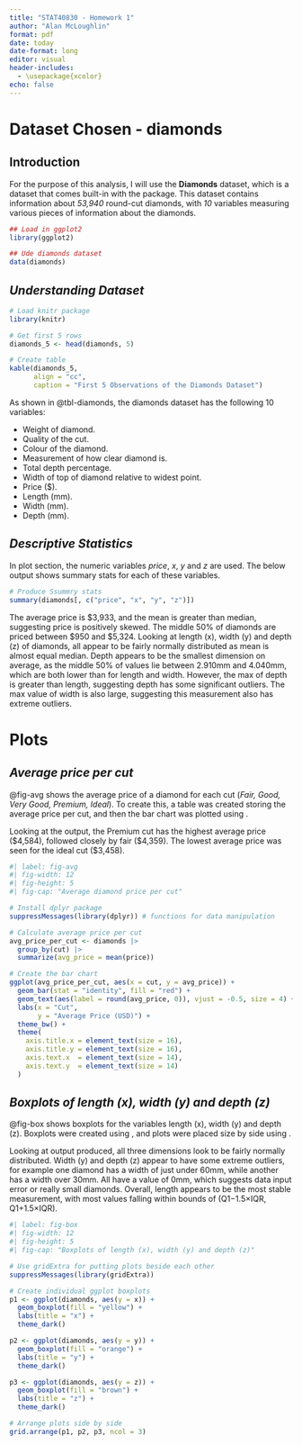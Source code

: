```yaml
---
title: "STAT40830 - Homework 1"
author: "Alan McLoughlin"
format: pdf
date: today
date-format: long
editor: visual
header-includes:
  - \usepackage{xcolor}
echo: false
---
```


# Dataset Chosen - diamonds

## Introduction

For the purpose of this analysis, I will use the **Diamonds** dataset, which is a dataset that comes built-in with the \textcolor{green}{ggplot2} package. This dataset contains information about *53,940* round-cut diamonds, with *10* variables measuring various pieces of information about the diamonds.

```r
## Load in ggplot2
library(ggplot2)

## Ude diamonds dataset
data(diamonds)
```

## *Understanding Dataset*

::: {#tbl-diamonds .table-captioned}
```r
# Load knitr package
library(knitr)

# Get first 5 rows
diamonds_5 <- head(diamonds, 5)

# Create table
kable(diamonds_5,
      align = "cc",
      caption = "First 5 Observations of the Diamonds Dataset")
```
:::

As shown in @tbl-diamonds, the diamonds dataset has the following 10 variables:

-   \textcolor{red}{\textbf{carat - }}Weight of diamond.
-   \textcolor{red}{\textbf{cut - }}Quality of the cut.
-   \textcolor{red}{\textbf{color - }}Colour of the diamond.
-   \textcolor{red}{\textbf{clarity - }}Measurement of how clear diamond is.
-   \textcolor{red}{\textbf{depth - }}Total depth percentage.
-   \textcolor{red}{\textbf{table - }}Width of top of diamond relative to widest point.
-   \textcolor{red}{\textbf{price - }}Price (\$).
-   \textcolor{red}{\textbf{x - }}Length (mm).
-   \textcolor{red}{\textbf{y - }}Width (mm).
-   \textcolor{red}{\textbf{z - }}Depth (mm).

## *Descriptive Statistics*

In plot section, the numeric variables *price*, *x*, *y* and *z* are used. The below output shows summary stats for each of these variables.

```r
# Produce Ssummry stats
summary(diamonds[, c("price", "x", "y", "z")])
```

The average price is \$3,933, and the mean is greater than median, suggesting price is positively skewed. The middle 50% of diamonds are priced between \$950 and \$5,324. Looking at length (x), width (y) and depth (z) of diamonds, all appear to be fairly normally distributed as mean is almost equal median. Depth appears to be the smallest dimension on average, as the middle 50% of values lie between 2.910mm and 4.040mm, which are both lower than for length and width. However, the max of depth is greater than length, suggesting depth has some significant outliers. The max value of width is also large, suggesting this measurement also has extreme outliers.

# Plots

## *Average price per cut*

@fig-avg shows the average price of a diamond for each cut (*Fair, Good, Very Good, Premium, Ideal*). To create this, a table was created storing the average price per cut, and then the bar chart was plotted using \textcolor{green}{ggplot2}.

Looking at the output, the Premium cut has the highest average price (\$4,584), followed closely by fair (\$4,359). The lowest average price was seen for the ideal cut (\$3,458).

```r
#| label: fig-avg
#| fig-width: 12
#| fig-height: 5
#| fig-cap: "Average diamond price per cut"

# Install dplyr package
suppressMessages(library(dplyr)) # functions for data manipulation

# Calculate average price per cut
avg_price_per_cut <- diamonds |>
  group_by(cut) |>
  summarize(avg_price = mean(price))

# Create the bar chart
ggplot(avg_price_per_cut, aes(x = cut, y = avg_price)) +
  geom_bar(stat = "identity", fill = "red") +
  geom_text(aes(label = round(avg_price, 0)), vjust = -0.5, size = 4) +
  labs(x = "Cut",
       y = "Average Price (USD)") +
  theme_bw() +
  theme(
    axis.title.x = element_text(size = 16), 
    axis.title.y = element_text(size = 16), 
    axis.text.x  = element_text(size = 14),   
    axis.text.y  = element_text(size = 14)    
  )
```

## *Boxplots of length (x), width (y) and depth (z)*

@fig-box shows boxplots for the variables length (x), width (y) and depth (z). Boxplots were created using \textcolor{green}{ggplot2}, and plots were placed size by side using \textcolor{green}{gridExtra}.

Looking at output produced, all three dimensions look to be fairly normally distributed. Width (y) and depth (z) appear to have some extreme outliers, for example one diamond has a width of just under 60mm, while another has a width over 30mm. All have a value of 0mm, which suggests data input error or really small diamonds. Overall, length appears to be the most stable measurement, with most values falling within bounds of (Q1−1.5×IQR, Q1+1.5×IQR).

```r
#| label: fig-box
#| fig-width: 12
#| fig-height: 5
#| fig-cap: "Boxplots of length (x), width (y) and depth (z)"

# Use gridExtra for putting plots beside each other
suppressMessages(library(gridExtra))

# Create individual ggplot boxplots
p1 <- ggplot(diamonds, aes(y = x)) +
  geom_boxplot(fill = "yellow") +
  labs(title = "x") +
  theme_dark()

p2 <- ggplot(diamonds, aes(y = y)) +
  geom_boxplot(fill = "orange") +
  labs(title = "y") +
  theme_dark()

p3 <- ggplot(diamonds, aes(y = z)) +
  geom_boxplot(fill = "brown") +
  labs(title = "z") +
  theme_dark()

# Arrange plots side by side
grid.arrange(p1, p2, p3, ncol = 3)
```

